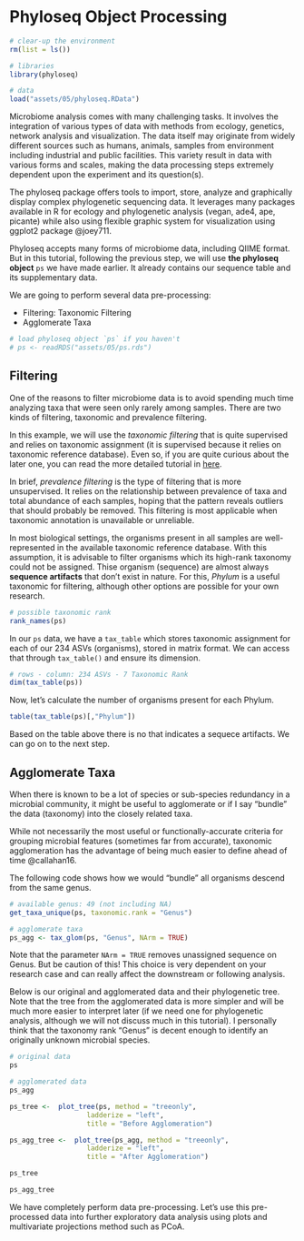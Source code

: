 
# Phyloseq Object Processing

```r
# clear-up the environment
rm(list = ls())

# libraries
library(phyloseq)

# data
load("assets/05/phyloseq.RData")
```

Microbiome analysis comes with many challenging tasks. It involves the integration of various types of data with methods from ecology, genetics, network analysis and visualization. The data itself may originate from widely different sources such as humans, animals, samples from environment including industrial and public facilities. This variety result in data with various forms and scales, making the data processing steps extremely dependent upon the experiment and its question(s).

The phyloseq package offers tools to import, store, analyze and graphically display complex phylogenetic sequencing data. It leverages many packages available in R for ecology and phylogenetic analysis (vegan, ade4, ape, picante) while also using flexible graphic system for visualization using ggplot2 package  @joey711. 

Phyloseq accepts many forms of microbiome data, including QIIME format. But in this tutorial, following the previous step, we will use **the phyloseq object** `ps` we have made earlier. It already contains our sequence table and its supplementary data. 

We are going to perform several data pre-processing:

* Filtering: Taxonomic Filtering
* Agglomerate Taxa

```r
# load phyloseq object `ps` if you haven't
# ps <- readRDS("assets/05/ps.rds")
```

## Filtering

One of the reasons to filter microbiome data is to avoid spending much time analyzing taxa that were seen only rarely among samples. There are two kinds of filtering, taxonomic and prevalence filtering.

In this example, we will use the *taxonomic filtering* that is quite supervised and relies on taxonomic assignment (it is supervised because it relies on taxonomic reference database). Even so, if you are quite curious about the later one, you can read the more detailed tutorial in [here](https://f1000research.com/articles/5-1492/v2). 

In brief, *prevalence filtering* is the type of filtering that is more unsupervised. It relies on the relationship between prevalence of taxa and total abundance of each samples, hoping that the pattern reveals outliers that should probably be removed. This filtering is most applicable when taxonomic annotation is unavailable or unreliable.

In most biological settings, the organisms present in all samples are well-represented in the available taxonomic reference database. With this assumption, it is advisable to filter organisms which its high-rank taxonomy could not be assigned. Thise organism (sequence) are almost always **sequence artifacts** that don’t exist in nature. For this, *Phylum* is a useful taxonomic for filtering, although other options are possible for your own research.

```r
# possible taxonomic rank
rank_names(ps)
```

In our `ps` data, we have a `tax_table` which stores taxonomic assignment for each of our 234 ASVs (organisms), stored in matrix format. We can access that through `tax_table()` and ensure its dimension.

```r
# rows - column: 234 ASVs - 7 Taxonomic Rank 
dim(tax_table(ps))
```

Now, let's calculate the number of organisms present for each Phylum.

```r
table(tax_table(ps)[,"Phylum"])
```

Based on the table above there is no <NA> that indicates a sequece artifacts. We can go on to the next step.

## Agglomerate Taxa

When there is known to be a lot of species or sub-species redundancy in a microbial community, it might be useful to agglomerate or if I say "bundle" the data (taxonomy) into the closely related taxa. 

While not necessarily the most useful or functionally-accurate criteria for grouping microbial features (sometimes far from accurate), taxonomic agglomeration has the advantage of being much easier to define ahead of time @callahan16. 

The following code shows how we would "bundle" all organisms descend from the same genus.

```r
# available genus: 49 (not including NA) 
get_taxa_unique(ps, taxonomic.rank = "Genus")
```
```r
# agglomerate taxa
ps_agg <- tax_glom(ps, "Genus", NArm = TRUE) 
```

Note that the parameter `NArm = TRUE` removes unassigned sequence on Genus. But be caution of this! This choice is very dependent on your research case and can really affect the downstream or following analysis. 

Below is our original and agglomerated data and their phylogenetic tree. Note that the tree from the agglomerated data is more simpler and will be much more easier to interpret later (if we need one for phylogenetic analysis, although we will not discuss much in this tutorial). I personally think that the taxonomy rank "Genus" is decent enough to identify an originally unknown microbial species. 

```r
# original data
ps
```

```r
# agglomerated data
ps_agg
```

```r
ps_tree <-  plot_tree(ps, method = "treeonly",
                   ladderize = "left",
                   title = "Before Agglomeration")

ps_agg_tree <-  plot_tree(ps_agg, method = "treeonly",
                   ladderize = "left",
                   title = "After Agglomeration")
```

```r
ps_tree
```
```r
ps_agg_tree
```

We have completely perform data pre-processing. Let's use this pre-processed data into further exploratory data analysis using plots and multivariate projections method such as PCoA.
